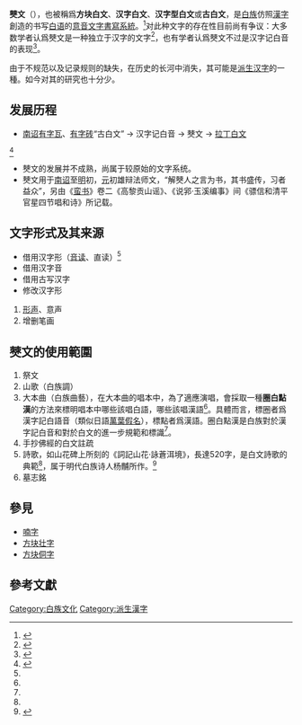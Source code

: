 {{redirect2|古白字|古代的錯別字|通假字}}
{{Infobox WS
|name= 僰文
|type= [[語素文字|語素文字]]
|sample=The_Shanhua_Tablet.jpg
|imagesize=300px
|caption=山花碑（局部）
|languages= [[白語|白語]]
|time= 
|fam1=[[漢字|漢字]]
|unicode=
|iso15924= 
}}
{{漢字}}
'''僰文'''（{{標音|拼音=bó|注音=ㄅㄛˊ|南京=bä<sup>5</sup>|粵拼=baak<sup>6</sup>|同音字=伯|反切=蒲北}}），也被稱爲'''方块白文'''、'''汉字白文'''、'''汉字型白文'''或'''古白文'''，是[[白族|白族]]仿照[[漢字|漢字]]創造的书写[[白语|白语]]的[[意音文字|意音文字]][[書寫系統|書寫系統]]。<ref>{{Cite web|url=http://iea.cass.cn/mzwz/02.htm|title=方块白文简介及字符集|accessdate=2008-11-18|date=2003-09|publisher=中国少数民族文字数据库|language=|deadurl=yes|archiveurl=https://archive.is/20060524064600/http://iea.cass.cn/mzwz/02.htm|archivedate=2006-05-24}}</ref>对此种文字的存在性目前尚有争议：大多数学者认爲僰文是一种独立于汉字的文字<Ref name=Easyone>
{{Cite journal|title=论“白文”|author=段伶|date=2001年3月|url=http://www.cnki.com.cn/Article/CJFD2001-DLSZ200101011.htm|publisher=大理师专学报|accessdate=2008年11月18日|archive-date=2019年6月8日|archive-url=https://web.archive.org/web/20190608214221/http://www.cnki.com.cn/Article/CJFD2001-DLSZ200101011.htm|dead-url=no}}
</Ref>，也有学者认爲僰文不过是汉字记白音的表现<Ref>
{{Cite journal|title=没有必要创造白文|author=杨发祥|date=1985年1月|url=http://www.cnki.com.cn/Article/CJFD1985-DLSZ198501012.htm|publisher=大理学院学报|accessdate=2008年11月18日|archive-date=2019年6月3日|archive-url=https://web.archive.org/web/20190603233227/http://www.cnki.com.cn/Article/CJFD1985-DLSZ198501012.htm|dead-url=no}}
</Ref>。

由于不规范以及记录规则的缺失，在历史的长河中消失，其可能是[[派生汉字|派生汉字]]的一種。如今对其的研究也十分少。

== 发展历程 ==
*[[南诏|南诏]][[有字瓦|有字瓦]]、[[有字砖|有字砖]]“古白文” → 汉字记白音 → 僰文 → [[拉丁白文|拉丁白文]]<Ref name="杨政业">
{{Cite journal|title=论“白（僰）文”的形态演化及其使用范围|author=杨政业|date=1997年4月|url=http://www.cnki.com.cn/Article/CJFD1997-DLSZ199704016.htm|publisher=大理学院学报（社会科学版）|accessdate=2008年11月18日|archive-date=2019年6月6日|archive-url=https://web.archive.org/web/20190606133927/http://www.cnki.com.cn/Article/CJFD1997-DLSZ199704016.htm|dead-url=no}}
</Ref><!--后者为前者的新续--><Ref>
{{Cite journal|title=论“白（■）文”的形态演化及其使用范围|author=杨政业|date=1998年3月|url=http://www.cnki.com.cn/Article/CJFD1998-YNZZ803.004.htm|publisher=云南民族学院学报（哲学社会科学版）|accessdate=2008年11月18日|archive-date=2019年1月6日|archive-url=https://web.archive.org/web/20190106043208/http://www.cnki.com.cn/Article/CJFD1998-YNZZ803.004.htm|dead-url=no}}
</Ref>
*僰文的发展并不成熟，尚属于较原始的文字系统。
*僰文用于[[南诏|南诏]]至[[明朝|明]]初，[[元朝|元]]初雄辩法师文，“解僰人之言为书，其书盛传，习者益众”，另由《[[蛮书|蛮书]]》卷二《高黎贡山谣》、《说郛·玉溪编事》间《骠信和清平官星四节唱和诗》所记载。<ref>{{cite journal |author1=赵衍荪 |date=1987 |title=白文(中国民族古文字) |url=http://103.247.176.245/iea/acaddetail-5560.htm
 |journal=中国民族古文字 |volume= |issue= |pages= |language=zh |doi= |access-date=}}
</ref>

== 文字形式及其来源 ==
* 借用汉字形（[[音读|音读]]、直读）<Ref name=Easyone />
* 借用汉字音
* 借用古写汉字
* 修改汉字形
# [[形声|形声]]、意声
# 增删笔画

== 僰文的使用範圍 ==
# 祭文
# 山歌（白族調）
# 大本曲（白族曲藝），在大本曲的唱本中，為了適應演唱，會採取一種'''圈白點漢'''的方法來標明唱本中哪些該唱白語，哪些該唱漢語<ref name="杨政业"></ref>。具體而言，標圈者爲漢字記白語音（類似日語[[萬葉假名|萬葉假名]]），標點者爲漢語。圈白點漢是白族對於漢字記白音和對於白文的進一步規範和標識<ref name="杨政业"></ref>。
# 手抄佛經的白文註疏
# 詩歌，如山花碑上所刻的《詞記山花·詠蒼洱境》，長達520字，是白文詩歌的典範<ref name="杨政业"></ref>，属于明代白族诗人杨黼所作。<ref>{{cite journal |author1=徐琳 |author2=赵衍荪 |date=1980 |title=白文《山花碑》释读 |url=https://www.ixueshu.com/document/cf576742b2e4e935affa268083b8c420318947a18e7f9386.html |journal=民族语文 |volume= |issue=3 |pages=50-57 |language=zh <!--|doi=CNKI:SUN:MZYW.0.1980-03-010--> |access-date= |archive-date=2021-11-12 |archive-url=https://web.archive.org/web/20211112065248/https://www.ixueshu.com/document/cf576742b2e4e935affa268083b8c420318947a18e7f9386.html |dead-url=no }}</ref>
# 墓志銘 

==參見==
* [[喃字|喃字]]
* [[方块壮字|方块壮字]]
* [[方块侗字|方块侗字]]

==參考文獻==
{{Reflist}}

[[Category:白族文化|Category:白族文化]]
[[Category:派生漢字|Category:派生漢字]]